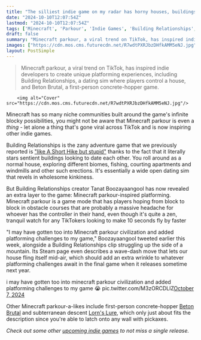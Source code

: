 ```yaml
---
title: "The silliest indie game on my radar has horny houses, buildings that date each other, and now Minecraft parkour civilization-inspired platforming"
date: "2024-10-10T12:07:54Z"
lastmod: "2024-10-10T12:07:54Z"
tags: ['Minecraft', 'Parkour', 'Indie Games', 'Building Relationships', 'Beton Brutal', "Lorn's Lure", 'Dating Sim', 'Platformer']
draft: false
summary: "Minecraft parkour, a viral trend on TikTok, has inspired indie developers to create unique platforming experiences, including Building Relationships, a dating sim where players control a house, and Beton Brutal, a first-person concrete-hopper game."
images: ["https://cdn.mos.cms.futurecdn.net/R7wdtPXRJbzDHfkAMM5eNJ.jpg"]
layout: PostSimple
---
```

> Minecraft parkour, a viral trend on TikTok, has inspired indie developers to create unique platforming experiences, including Building Relationships, a dating sim where players control a house, and Beton Brutal, a first-person concrete-hopper game.


        <img alt="Cover" src="https://cdn.mos.cms.futurecdn.net/R7wdtPXRJbzDHfkAMM5eNJ.jpg"/>
        
Minecraft has so many niche communities built around the game's infinite blocky possibilities, you might not be aware that Minecraft parkour is even a *thing -* let alone a thing that's gone viral across TikTok and is now inspiring other indie games.

Building Relationships is the zany adventure game that we previously reported is ["like A Short Hike but stupid"](https://www.gamesradar.com/games/platformer/building-relationships-is-like-a-short-hike-but-stupid-and-its-the-most-wholesomely-kinky-dating-sim-ive-ever-played/) thanks to the fact that it literally stars sentient buildings looking to date each other. You roll around as a normal house, exploring different biomes, fishing, courting apartments and windmills and other such erections. It's essentially a wide open dating sim that revels in wholesome kinkiness.

But Building Relationships creator Tanat Boozayaangool has now revealed an extra layer to the game: Minecraft parkour-inspired platforming. Minecraft parkour is a game mode that has players hoping from block to block in obstacle courses that are probably a massive headache for whoever has the controller in their hand, even though it's quite a zen, tranquil watch for any TikTokers looking to make 10 seconds fly by faster

"I may have gotten too into Minecraft parkour civilization and added platforming challenges to my game," Boozayaangool tweeted earlier this week, alongside a Building Relationships clip struggling up the side of a mountain. Its Steam page even describes a wave-dash move that lets our house fling itself mid-air, which should add an extra wrinkle to whatever platforming challenges await in the final game when it releases sometime next year.

i may have gotten too into minecraft parkour civilization and added platforming challenges to my game 😭 pic.twitter.com/M3zORCDLlZ[October 7, 2024](https://twitter.com/ttanatb/status/1843352662701682988)

Other Minecraft parkour-a-likes include first-person concrete-hopper [Beton Brutal](https://store.steampowered.com/app/2330500/BETON_BRUTAL/) and subterranean descent [Lorn's Lure](https://store.steampowered.com/app/1417930/Lorns_Lure/), which only just about fits the description since you're able to latch onto any wall with pickaxes.

*Check out some other *[<u><em>upcoming indie games</em></u>](https://www.gamesradar.com/upcoming-indie-games/)* to not miss a single release.* 
        